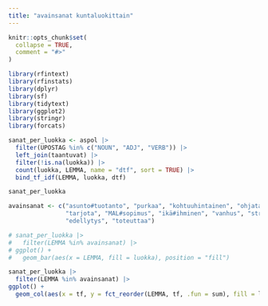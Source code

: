 ```yaml
---
title: "avainsanat kuntaluokittain"
---
```


```r
knitr::opts_chunk$set(
  collapse = TRUE,
  comment = "#>"
)
```

```r
library(rfintext)
library(rfinstats)
library(dplyr)
library(sf)
library(tidytext)
library(ggplot2)
library(stringr)
library(forcats)
```

```r
sanat_per_luokka <- aspol |>
  filter(UPOSTAG %in% c("NOUN", "ADJ", "VERB")) |>
  left_join(taantuvat) |>
  filter(!is.na(luokka)) |>
  count(luokka, LEMMA, name = "dtf", sort = TRUE) |>
  bind_tf_idf(LEMMA, luokka, dtf)

sanat_per_luokka
```

```r
avainsanat <- c("asunto#tuotanto", "purkaa", "kohtuuhintainen", "ohjata", 
                "tarjota", "MAL#sopimus", "ikä#ihminen", "vanhus", "strategia", 
                "edellytys", "toteuttaa")
```

```r
# sanat_per_luokka |>
#   filter(LEMMA %in% avainsanat) |>
# ggplot() +
#   geom_bar(aes(x = LEMMA, fill = luokka), position = "fill")
```


```r
sanat_per_luokka |>
  filter(LEMMA %in% avainsanat) |>
ggplot() +
  geom_col(aes(x = tf, y = fct_reorder(LEMMA, tf, .fun = sum), fill = luokka))
```

